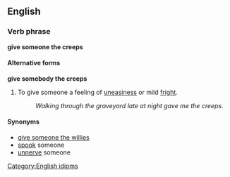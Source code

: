 ==English==
===Verb phrase===
'''give someone the creeps'''

====Alternative forms====
'''give somebody the creeps'''

#To give someone a feeling of [[uneasiness]] or mild [[fright]].
#:''Walking through the graveyard late at night gave me the creeps.''

====Synonyms====
*[[give someone the willies]]
*[[spook]] someone
*[[unnerve]] someone

[[Category:English idioms]]